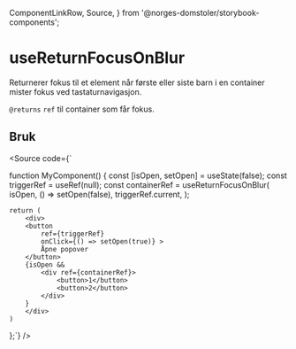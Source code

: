   ComponentLinkRow,
  Source,
} from '@norges-domstoler/storybook-components';

<Meta of={useReturnFocusOnBlurStories} />

# useReturnFocusOnBlur

<ComponentLinkRow
  docsHref="https://design.domstol.no/987b33f71/p/87401f-usereturnfocusonblur"
  githubHref="https://github.com/domstolene/designsystem/blob/main/packages/dds-components/src/hooks/useReturnFocusOnBlur/useReturnFocusOnBlur.tsx"
/>

Returnerer fokus til et element når første eller siste barn i en container mister fokus ved tastaturnavigasjon.

`@returns` `ref` til container som får fokus.

<Canvas of={useReturnFocusOnBlurStories.Preview} sourceState="none" />
<Controls of={useReturnFocusOnBlurStories.Preview} />

## Bruk

<Source code={`

function MyComponent() {
const [isOpen, setOpen] = useState(false);
const triggerRef = useRef<HTMLButtonElement>(null);
const containerRef = useReturnFocusOnBlur<HTMLDivElement>(
isOpen,
() => setOpen(false),
triggerRef.current,
);

    return (
        <div>
        <button
            ref={triggerRef}
            onClick={() => setOpen(true)} >
            Åpne popover
        </button>
        {isOpen &&
            <div ref={containerRef}>
                <button>1</button>
                <button>2</button>
            </div>
        }
        </div>
    )

};`} />
